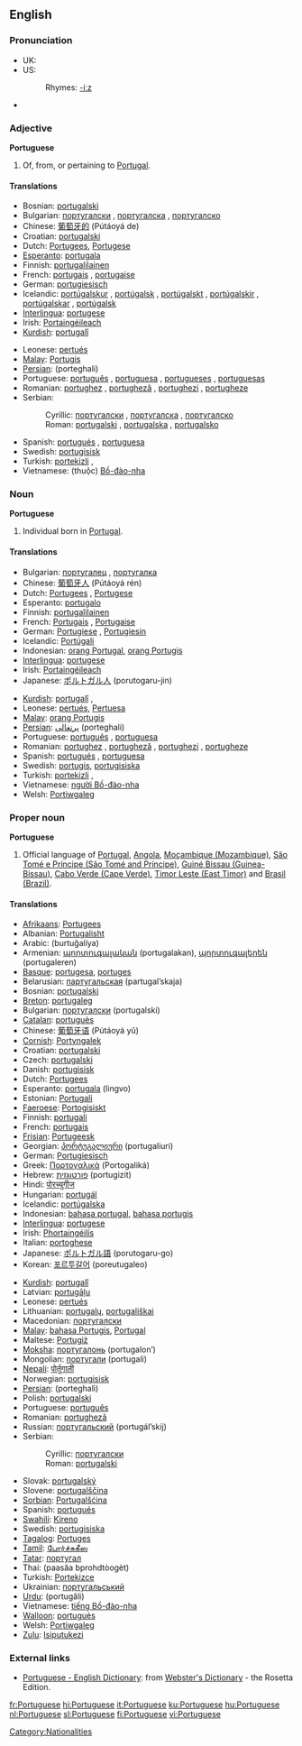 {{interwiktionary|code=pt}}
==English==

{{wikipedia}}

===Pronunciation===
*UK: {{IPA|/ˈpɔtʃəgiːz/}}
*US: {{IPA|/ˈpɔɹtʃəgiːz/}}
*:Rhymes: [[Rhymes:English:-iːz|-iːz]]
*{{audio|en-uk-Portuguese.ogg|Audio (UK)}}

===Adjective===
'''Portuguese'''

# Of, from, or pertaining to [[Portugal]].

====Translations====
{{top}}
*Bosnian: [[portugalski#Bosnian|portugalski]] {{m}}
*Bulgarian: [[португалски]] {{m}}, [[португалска]] {{f}}, [[португалско]] {{n}}
*Chinese: [[葡萄牙的]] (Pútáoyá de)
*Croatian: [[portugalski#Croatian|portugalski]] {{m}}
*Dutch: [[Portugees]], [[Portugese]]
*[[Esperanto]]: [[portugala]]
*Finnish: [[portugalilainen]]
*French: [[portugais]] {{m}}, [[portugaise]] {{f}}
*German: [[portugiesisch]]
*Icelandic: [[portúgalskur]] {{m}}, [[portúgalsk]] {{f}}, [[portúgalskt]] {{n}}, [[portúgalskir]] {{m}} {{p}},  [[portúgalskar]] {{f}} {{p}}, [[portúgalsk]] {{n}} {{p}}
*[[Interlingua]]: [[portugese]]
*Irish: [[Portaingéileach]]
*[[Kurdish]]: [[portugalî]]
{{mid}}
*Leonese: [[pertués]]
*[[Malay]]: [[Portugis]]
*[[Persian]]: {{FAchar|[[پرتغالی]]}} (porteghali)
*Portuguese: [[português]] {{m}}, [[portuguesa]] {{f}}, [[portugueses]] {{p}}, [[portuguesas]] {{f}} {{p}}
*Romanian: [[portughez]] {{m}}, [[portugheză]] {{f}}, [[portughezi]] {{p}}, [[portugheze]] {{f}} {{p}}
*Serbian:
*:Cyrillic: [[португалски#Serbian|португалски]] {{m}}, [[португалска]] {{f}}, [[португалско]] {{n}}
*:Roman: [[portugalski#Serbian|portugalski]] {{m}}, [[portugalska]] {{f}}, [[portugalsko]] {{n}}
*Spanish: [[portugués]] {{m}}, [[portuguesa]] {{f}}
*Swedish: [[portugisisk]]
*Turkish: [[portekizli]] {{m}}, {{f}}
*Vietnamese: (thuộc) [[Bồ-đào-nha]]
{{bottom}}

===Noun===
'''Portuguese'''

#Individual born in [[Portugal]].

====Translations====
{{top}}
*Bulgarian: [[португалец]] {{m}}, [[португалка]] {{f}}
*Chinese: [[葡萄牙人]] (Pútáoyá rén)
*Dutch: [[Portugees]] {{m}}, [[Portugese]] {{f}}
*Esperanto: [[portugalo]]
*Finnish: [[portugalilainen]]
*French: [[Portugais]] {{m}}, [[Portugaise]] {{f}}
*German: [[Portugiese]] {{m}}, [[Portugiesin]] {{f}}
*Icelandic: [[Portúgali]] {{m}}
*Indonesian: [[orang Portugal]], [[orang Portugis]]
*[[Interlingua]]: [[portugese]]
*Irish: [[Portaingéileach]]
*Japanese: [[ポルトガル人]] (porutogaru-jin)
{{mid}}
*[[Kurdish]]: [[portugalî]] {{m}}, {{f}}
*Leonese: [[pertués]]{{m}}, [[Pertuesa]] {{f}}
*[[Malay]]: [[orang Portugis]]
*[[Persian]]: [[پرتغالی]] (porteghali)
*Portuguese: [[português]] {{m}}, [[portuguesa]] {{f}}
*Romanian: [[portughez]] {{m}}, [[portugheză]] {{f}}, [[portughezi]] {{p}}, [[portugheze]] {{f}} {{p}}
*Spanish: [[portugués]] {{m}}, [[portuguesa]] {{f}}
*Swedish: [[portugis]], [[portugisiska]]
*Turkish: [[portekizli]] {{m}}, {{f}}
*Vietnamese: [[người Bồ-đào-nha]]
*Welsh: [[Portiwgaleg]]
{{bottom}}

===Proper noun===
'''Portuguese'''

# Official language of [[w:Portugal|Portugal]], [[w:Angola|Angola]], [[w:Mozambique|Moçambique (Mozambique)]], [[w:São Tomé and Príncipe|São Tomé e Príncipe (São Tomé and Príncipe)]], [[w:Guinea-Bissau|Guiné Bissau (Guinea-Bissau)]], [[w:Cabo Verde|Cabo Verde (Cape Verde)]], [[w:Timor Leste|Timor Leste (East Timor)]]  and [[w:Brazil|Brasil (Brazil)]].

====Translations====
{{top}}
*[[Afrikaans]]: [[Portugees]]
*Albanian: [[Portugalisht]]
*Arabic: {{ARchar|[[برتغالية]]}} (burtuğalíya) {{f}} 
*Armenian: [[պորտուգալական]] (portugalakan), [[պորտուգալերեն]] (portugaleren)
*[[Basque]]: [[portugesa]], [[portuges]]
*Belarusian: [[партугальская]] (partugal’skaja)
*Bosnian: [[portugalski#Bosnian|portugalski]] {{m}}
*[[Breton]]: [[portugaleg]]
*Bulgarian: [[португалски]] (portugalski)
*[[Catalan]]: [[portuguès]]
*Chinese: [[葡萄牙语]] (Pútáoyá yǔ)
*[[Cornish]]: [[Portyngalek]]
*Croatian: [[portugalski#Croatian|portugalski]] {{m}}
*Czech: [[portugalski]]
*Danish: [[portugisisk]]
*Dutch: [[Portugees]] {{n}}
*Esperanto: [[portugala]] (lingvo)
*Estonian: [[Portugali]] 
*[[Faeroese]]: [[Portogisiskt]] 
*Finnish: [[portugali]]
*French: [[portugais]] {{m}}
*[[Frisian]]: [[Portugeesk]] {{n}}
*Georgian: [[პორტუგალიური]] (portugaliuri)
*German: [[Portugiesisch]] {{n}}
*Greek: [[Πορτογαλικά]] (Portogaliká) {{n}} {{p}}
*Hebrew: [[פורטוגזית]] (portugizit)
*Hindi: [[पोरच्युगीज]]
*Hungarian: [[portugál]]
*Icelandic: [[portúgalska]] {{f}}
*Indonesian: [[bahasa portugal]], [[bahasa portugis]]
*[[Interlingua]]: [[portugese]]
*Irish: [[Phortaingéilís]] {{f}}
*Italian: [[portoghese]]
*Japanese: [[ポルトガル語]] (porutogaru-go)
*Korean: [[포르투갈어]] (poreutugaleo)
{{mid}}
*[[Kurdish]]: [[portugalî]] {{f}}
*Latvian: [[portugāļu]]
*Leonese: [[pertués]]
*Lithuanian: [[portugalų]], [[portugališkai]]
*Macedonian: [[португалски#Macedonian|португалски]]
*[[Malay]]: [[bahasa Portugis]], [[Portugal]]
*Maltese: [[Portugiż]]
*[[Moksha]]: [[португалонь]] (portugalon’)
*Mongolian: [[португали]] (portugali)
*[[Nepali]]: [[पोर्तुगाली]]
*Norwegian: [[portugisisk]]
*[[Persian]]: {{FAchar|[[پرتغالی]]}} (porteghali)
*Polish: [[portugalski]]
*Portuguese: [[português]]
*Romanian: [[portugheză]]
*Russian: [[португальский]] (portugál’skij)
*Serbian:
*:Cyrillic: [[португалски#Serbian|португалски]] {{m}}
*:Roman: [[portugalski#Serbian|portugalski]] {{m}}
*Slovak: [[portugalský]]
*Slovene: [[portugalščina]]
*[[Sorbian]]: [[Portugalšćina]]
*Spanish: [[portugués]]
*[[Swahili]]: [[Kireno]]
*Swedish: [[portugisiska]]
*[[Tagalog]]: [[Portuges]]
*[[Tamil]]: [[போர்ச்சுகீஸ]]
*[[Tatar]]: [[португал]]
*Thai: {{THchar|[[ภาษาโปรตุเกส]]}} (paasăa bprohdtòogèt)
*Turkish: [[Portekizce]]
*Ukrainian: [[португальський]]
*[[Urdu]]: {{URchar|[[پرتگالی]]}} (portugâli)
*Vietnamese: [[tiếng Bồ-đào-nha]]
*[[Walloon]]: [[portuguès]]
*Welsh: [[Portiwgaleg]]
*[[Zulu]]: [[Isiputukezi]]
{{bottom}}

===External links===
*[http://www.websters-online-dictionary.org/definition/Portuguese-english/ Portuguese - English Dictionary]: from [http://www.websters-online-dictionary.org/ Webster's Dictionary] - the Rosetta Edition.
{{ethnologue|code=por}}

[[Category:Nationalities]]

[[fr:Portuguese]]
[[hi:Portuguese]]
[[it:Portuguese]]
[[ku:Portuguese]]
[[hu:Portuguese]]
[[nl:Portuguese]]
[[sl:Portuguese]]
[[fi:Portuguese]]
[[vi:Portuguese]]